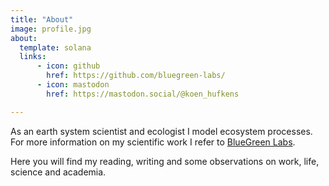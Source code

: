 ```yaml
---
title: "About"
image: profile.jpg
about:
  template: solana
  links:
      - icon: github
        href: https://github.com/bluegreen-labs/
      - icon: mastodon
        href: https://mastodon.social/@koen_hufkens

---
```


As an earth system scientist and ecologist I model ecosystem processes. For more information on my scientific work I refer to [BlueGreen Labs](https://bluegreenlabs.org).

Here you will find my reading, writing and some observations on work, life, science and academia.